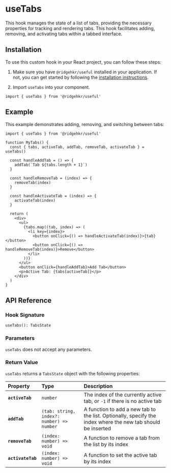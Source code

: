 
# useTabs

This hook manages the state of a list of tabs, providing the necessary properties for tracking and rendering tabs. This hook facilitates adding, removing, and activating tabs within a tabbed interface.

## Installation

To use this custom hook in your React project, you can follow these steps:

1. Make sure you have `@ridgehkr/useful` installed in your application. If not, you can get started by following the [installation instructions](/#getting-started).

2. Import `useTabs` into your component.

```tsx
import { useTabs } from '@ridgehkr/useful'
```

## Example

This example demonstrates adding, removing, and switching between tabs:

```tsx /useTabs/ filename="MyTabs.tsx"
import { useTabs } from '@ridgehkr/useful'

function MyTabs() {
  const { tabs, activeTab, addTab, removeTab, activateTab } = useTabs()

  const handleAddTab = () => {
    addTab(`Tab ${tabs.length + 1}`)
  }

  const handleRemoveTab = (index) => {
    removeTab(index)
  }

  const handleActivateTab = (index) => {
    activateTab(index)
  }

  return (
    <div>
      <ul>
        {tabs.map((tab, index) => (
          <li key={index}>
            <button onClick={() => handleActivateTab(index)}>{tab}</button>
            <button onClick={() => handleRemoveTab(index)}>Remove</button>
          </li>
        ))}
      </ul>
      <button onClick={handleAddTab}>Add Tab</button>
      <p>Active Tab: {tabs[activeTab]}</p>
    </div>
  )
}
```

## API Reference

### Hook Signature

```tsx
useTabs(): TabsState
```

### Parameters

`useTabs` does not accept any parameters.

### Return Value

`useTabs` returns a `TabsState` object with the following properties:

| Property          | Type                                      | Description                                                                                                 |
| :---------------- | :---------------------------------------- | :---------------------------------------------------------------------------------------------------------- |
| **`activeTab`**   | `number`                                  | The index of the currently active tab, or `-1` if there is no active tab                                    |
| **`addTab`**      | `(tab: string, index?: number) => number` | A function to add a new tab to the list. Optionally, specify the index where the new tab should be inserted |
| **`removeTab`**   | `(index: number) => void`                 | A function to remove a tab from the list by its index                                                       |
| **`activateTab`** | `(index: number) => void`                 | A function to set the active tab by its index                                                               |
